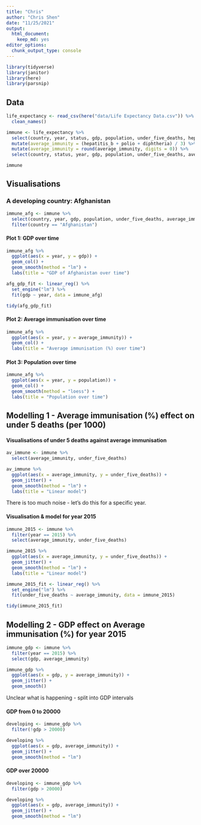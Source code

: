 ```yaml
---
title: "Chris"
author: "Chris Shen"
date: "11/25/2021"
output: 
  html_document: 
    keep_md: yes
editor_options: 
  chunk_output_type: console
---
```


```r
library(tidyverse)
library(janitor)
library(here)
library(parsnip)
```

## Data

```r
life_expectancy <- read_csv(here("data/Life Expectancy Data.csv")) %>%
  clean_names()
```

```r
immune <- life_expectancy %>%
  select(country, year, status, gdp, population, under_five_deaths, hepatitis_b, polio, diphtheria) %>%
  mutate(average_immunity = (hepatitis_b + polio + diphtheria) / 3) %>%
  mutate(average_immunity = round(average_immunity, digits = 0)) %>%
  select(country, status, year, gdp, population, under_five_deaths, average_immunity)

immune
```

## Visualisations

### A developing country: Afghanistan

```r
immune_afg <- immune %>%
  select(country, year, gdp, population, under_five_deaths, average_immunity) %>%
  filter(country == "Afghanistan")
```

#### Plot 1: GDP over time

```r
immune_afg %>%
  ggplot(aes(x = year, y = gdp)) +
  geom_col() +
  geom_smooth(method = "lm") +
  labs(title = "GDP of Afghanistan over time")
```

```r
afg_gdp_fit <- linear_reg() %>%
  set_engine("lm") %>%
  fit(gdp ~ year, data = immune_afg)

tidy(afg_gdp_fit)
```

#### Plot 2: Average immunisation over time

```r
immune_afg %>%
  ggplot(aes(x = year, y = average_immunity)) +
  geom_col() +
  labs(title = "Average immunisation (%) over time")
```

#### Plot 3: Population over time

```r
immune_afg %>%
  ggplot(aes(x = year, y = population)) +
  geom_col() +
  geom_smooth(method = "loess") +
  labs(title = "Population over time")
```

## Modelling 1 - Average immunisation (%) effect on under 5 deaths (per 1000)

#### Visualisations of under 5 deaths against average immunisation

```r
av_immune <- immune %>%
  select(average_immunity, under_five_deaths)

av_immune %>%
  ggplot(aes(x = average_immunity, y = under_five_deaths)) +
  geom_jitter() +
  geom_smooth(method = "lm") + 
  labs(title = "Linear model")
```

There is too much noise - let's do this for a specific year.

#### Visualisation & model for year 2015

```r
immune_2015 <- immune %>%
  filter(year == 2015) %>%
  select(average_immunity, under_five_deaths)
```

```r
immune_2015 %>%
  ggplot(aes(x = average_immunity, y = under_five_deaths)) +
  geom_jitter() +
  geom_smooth(method = "lm") + 
  labs(title = "Linear model")

immune_2015_fit <- linear_reg() %>%
  set_engine("lm") %>%
  fit(under_five_deaths ~ average_immunity, data = immune_2015)

tidy(immune_2015_fit)
```

## Modelling 2 - GDP effect on Average immunisation (%) for year 2015

```r
immune_gdp <- immune %>%
  filter(year == 2015) %>%
  select(gdp, average_immunity)
```

```r
immune_gdp %>%
  ggplot(aes(x = gdp, y = average_immunity)) +
  geom_jitter() +
  geom_smooth()
```

Unclear what is happening - split into GDP intervals

#### GDP from 0 to 20000

```r
developing <- immune_gdp %>%
  filter(!gdp > 20000)
```

```r
developing %>%
  ggplot(aes(x = gdp, average_immunity)) +
  geom_jitter() +
  geom_smooth(method = "lm")
```

#### GDP over 20000

```r
developing <- immune_gdp %>%
  filter(gdp > 20000)
```

```r
developing %>%
  ggplot(aes(x = gdp, average_immunity)) +
  geom_jitter() +
  geom_smooth(method = "lm")
```
